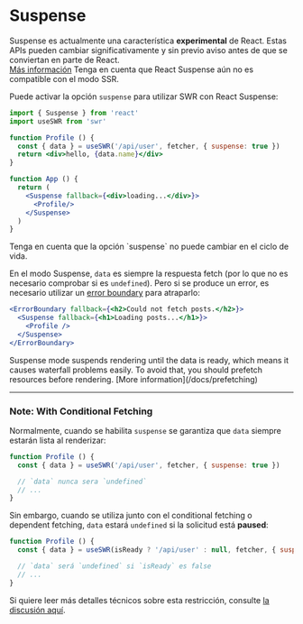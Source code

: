 
# Suspense

<Callout emoji="🚨" type="error">
  Suspense es actualmente una característica <strong>experimental</strong> de React. Estas APIs pueden cambiar significativamente y sin previo aviso antes de que se conviertan en parte de React.<br/>
  <a href="https://reactjs.org/docs/concurrent-mode-suspense.html" target="_blank" rel="noopener">Más información</a>
</Callout>

<Callout>
    Tenga en cuenta que React Suspense aún no es compatible con el modo SSR.
</Callout>

Puede activar la opción `suspense` para utilizar SWR con React Suspense:

```jsx
import { Suspense } from 'react'
import useSWR from 'swr'

function Profile () {
  const { data } = useSWR('/api/user', fetcher, { suspense: true })
  return <div>hello, {data.name}</div>
}

function App () {
  return (
    <Suspense fallback={<div>loading...</div>}>
      <Profile/>
    </Suspense>
  )
}
```

<Callout>
    Tenga en cuenta que la opción `suspense` no puede cambiar en el ciclo de vida.
</Callout>

En el modo Suspense, `data` es siempre la respuesta fetch (por lo que no es necesario comprobar si es `undefined`).
Pero si se produce un error, es necesario utilizar un [error boundary](https://reactjs.org/docs/concurrent-mode-suspense.html#handling-errors) para atraparlo:

```jsx
<ErrorBoundary fallback={<h2>Could not fetch posts.</h2>}>
  <Suspense fallback={<h1>Loading posts...</h1>}>
    <Profile />
  </Suspense>
</ErrorBoundary>
```

<Callout>
Suspense mode suspends rendering until the data is ready, which means it causes waterfall problems easily. To avoid that, you should prefetch resources before rendering. [More information](/docs/prefetching)
</Callout>

---

### Note: With Conditional Fetching

Normalmente, cuando se habilita `suspense` se garantiza que `data` siempre estarán lista al renderizar:

```jsx
function Profile () {
  const { data } = useSWR('/api/user', fetcher, { suspense: true })

  // `data` nunca sera `undefined`
  // ...
}
```

Sin embargo, cuando se utiliza junto con el conditional fetching o dependent fetching, `data` estará `undefined` si la solicitud está **paused**:

```jsx
function Profile () {
  const { data } = useSWR(isReady ? '/api/user' : null, fetcher, { suspense: true })

  // `data` será `undefined` si `isReady` es false
  // ...
}
```

Si quiere leer más detalles técnicos sobre esta restricción, consulte [la discusión aquí](https://github.com/vercel/swr/pull/357#issuecomment-627089889).
